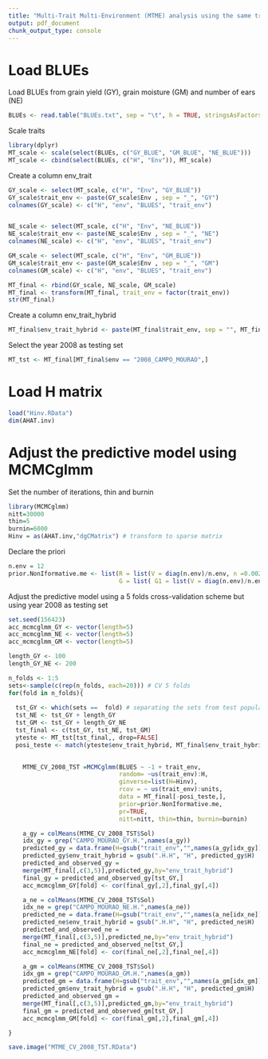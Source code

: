 ---
title: "Multi-Trait Multi-Environment (MTME) analysis using the same training/testing partition of Single-Environment (SE) analysis - 2008"
output: pdf_document
chunk_output_type: console
---
# Load BLUEs


Load BLUEs from grain yield (GY), grain moisture (GM) and number of ears (NE)

```{r eval=FALSE, message=FALSE}
BLUEs <- read.table("BLUEs.txt", sep = "\t", h = TRUE, stringsAsFactors = F)
```

Scale traits 

```{r eval=FALSE, message=FALSE}
library(dplyr)
MT_scale <- scale(select(BLUEs, c("GY_BLUE", "GM_BLUE", "NE_BLUE")))
MT_scale <- cbind(select(BLUEs, c("H", "Env")), MT_scale)
```

Create a column env_trait

```{r eval=FALSE, message=FALSE}
GY_scale <- select(MT_scale, c("H", "Env", "GY_BLUE"))
GY_scale$trait_env <- paste(GY_scale$Env , sep = "_", "GY")
colnames(GY_scale) <- c("H", "env", "BLUES", "trait_env")


NE_scale <- select(MT_scale, c("H", "Env", "NE_BLUE"))
NE_scale$trait_env <- paste(NE_scale$Env , sep = "_", "NE")
colnames(NE_scale) <- c("H", "env", "BLUES", "trait_env")

GM_scale <- select(MT_scale, c("H", "Env", "GM_BLUE"))
GM_scale$trait_env <- paste(GM_scale$Env , sep = "_", "GM")
colnames(GM_scale) <- c("H", "env", "BLUES", "trait_env")

MT_final <- rbind(GY_scale, NE_scale, GM_scale)
MT_final <- transform(MT_final, trait_env = factor(trait_env))
str(MT_final)
```

Create a column env_trait_hybrid

```{r eval=FALSE, message=FALSE}
MT_final$env_trait_hybrid <- paste(MT_final$trait_env, sep = "", MT_final$H)
```

Select the year 2008 as testing set

```{r eval=FALSE, message=FALSE}
MT_tst <- MT_final[MT_final$env == "2008_CAMPO_MOURAO",]
```


# Load H matrix

```{r eval=FALSE, message=FALSE}
load("Hinv.RData")
dim(AHAT.inv)
```


# Adjust the predictive model using MCMCglmm


Set the number of iterations, thin and burnin

```{r eval=FALSE, message=FALSE}
library(MCMCglmm)
nitt=30000
thin=5
burnin=6000
Hinv = as(AHAT.inv,"dgCMatrix") # transform to sparse matrix
```

Declare the priori

```{r eval=FALSE, message=FALSE}
n.env = 12
prior.NonIformative.me <- list(R = list(V = diag(n.env)/n.env, n =0.002), 
                               G = list( G1 = list(V = diag(n.env)/n.env, n = 0.002)))
```


Adjust the predictive model using a 5 folds cross-validation scheme but using year 2008 as testing set

```{r, eval=FALSE, message=FALSE}
set.seed(156423) 
acc_mcmcglmm_GY <- vector(length=5)
acc_mcmcglmm_NE <- vector(length=5)
acc_mcmcglmm_GM <- vector(length=5)

length_GY <- 100
length_GY_NE <- 200

n_folds <- 1:5
sets<-sample(c(rep(n_folds, each=20))) # CV 5 folds
for(fold in n_folds){
  
  tst_GY <- which(sets ==  fold) # separating the sets from test population
  tst_NE <- tst_GY + length_GY
  tst_GM <- tst_GY + length_GY_NE
  tst_final <- c(tst_GY, tst_NE, tst_GM)
  yteste <- MT_tst[tst_final,, drop=FALSE]
  posi_teste <- match(yteste$env_trait_hybrid, MT_final$env_trait_hybrid)
  

    MTME_CV_2008_TST =MCMCglmm(BLUES ~ -1 + trait_env,
                               random= ~us(trait_env):H,
                               ginverse=list(H=Hinv),
                               rcov = ~ us(trait_env):units,
                               data = MT_final[-posi_teste,], 
                               prior=prior.NonIformative.me,
                               pr=TRUE,
                               nitt=nitt, thin=thin, burnin=burnin)

    a_gy = colMeans(MTME_CV_2008_TST$Sol)
    idx_gy = grep("CAMPO_MOURAO_GY.H.",names(a_gy))
    predicted_gy = data.frame(H=gsub("trait_env","",names(a_gy[idx_gy])),a_gy[idx_gy])
    predicted_gy$env_trait_hybrid = gsub(".H.H", "H", predicted_gy$H)
    predicted_and_observed_gy =    
    merge(MT_final[,c(3,5)],predicted_gy,by="env_trait_hybrid")
    final_gy = predicted_and_observed_gy[tst_GY,]
    acc_mcmcglmm_GY[fold] <- cor(final_gy[,2],final_gy[,4])

    a_ne = colMeans(MTME_CV_2008_TST$Sol)
    idx_ne = grep("CAMPO_MOURAO_NE.H.",names(a_ne))
    predicted_ne = data.frame(H=gsub("trait_env","",names(a_ne[idx_ne])),a_ne[idx_ne])
    predicted_ne$env_trait_hybrid = gsub(".H.H", "H", predicted_ne$H)
    predicted_and_observed_ne = 
    merge(MT_final[,c(3,5)],predicted_ne,by="env_trait_hybrid")
    final_ne = predicted_and_observed_ne[tst_GY,]
    acc_mcmcglmm_NE[fold] <- cor(final_ne[,2],final_ne[,4])

    a_gm = colMeans(MTME_CV_2008_TST$Sol)
    idx_gm = grep("CAMPO_MOURAO_GM.H.",names(a_gm))
    predicted_gm = data.frame(H=gsub("trait_env","",names(a_gm[idx_gm])),a_gm[idx_gm])
    predicted_gm$env_trait_hybrid = gsub(".H.H", "H", predicted_gm$H)
    predicted_and_observed_gm = 
    merge(MT_final[,c(3,5)],predicted_gm,by="env_trait_hybrid")
    final_gm = predicted_and_observed_gm[tst_GY,]
    acc_mcmcglmm_GM[fold] <- cor(final_gm[,2],final_gm[,4])

}

save.image("MTME_CV_2008_TST.RData")  
```



